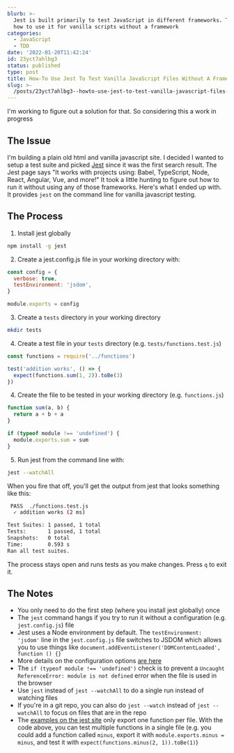 ```yaml
---
blurb: >-
  Jest is built primarily to test JavaScript in different frameworks. This is
  how to use it for vanilla scripts without a framework
categories:
  - JavaScript
  - TDD
date: '2022-01-20T11:42:24'
id: 23yct7ahlbg3
status: published
type: post
title: How-To Use Jest To Test Vanilla JavaScript Files Without A Framework
slug: >-
  /posts/23yct7ahlbg3--howto-use-jest-to-test-vanilla-javascript-files-without-a-framework
---
```


I'm working to figure out a solution for that. So considering this a work in progress


## The Issue

I'm building a plain old html and vanilla javascript site. I decided I wanted to setup a test suite and picked [Jest](https://jestjs.io/) since it was the first search result. The Jest page says "It works with projects using: Babel, TypeScript, Node, React, Angular, Vue, and more!" It took a little hunting to figure out how to run it without using any of those frameworks. Here's what I ended up with. It provides `jest` on the command line for vanilla javascript testing.

## The Process

1. Install jest globally

```bash    
npm install -g jest
```

2. Create a jest.config.js file in your working directory with:

```javascript
const config = {
  verbose: true,
  testEnvironment: 'jsdom',
}

module.exports = config
```

3. Create a `tests` directory in your working directory

```bash
mkdir tests
```


4. Create a test file in your `tests` directory (e.g. `tests/functions.test.js`)

```javascript
const functions = require('../functions')

test('addition works', () => {
  expect(functions.sum(1, 2)).toBe(3)
})
```

4. Create the file to be tested in your working directory (e.g. `functions.js`)

```javascript
function sum(a, b) {
  return a + b + a
}

if (typeof module !== 'undefined') {
  module.exports.sum = sum
}
```

5. Run jest from the command line with:

```bash
jest --watchAll
```

When you fire that off, you'll get the output from jest that looks something like this: 

```bash
 PASS  ./functions.test.js
  ✓ addition works (2 ms)

Test Suites: 1 passed, 1 total
Tests:       1 passed, 1 total
Snapshots:   0 total
Time:        0.593 s
Ran all test suites.
```

The process stays open and runs tests as you make changes. Press `q` to exit it. 


## The Notes

- You only need to do the first step (where you install jest globally) once
- The `jest` command hangs if you try to run it without a configuration (e.g. `jest.config.js`) file
- Jest uses a Node environment by default. The `testEnvironment: 'jsdom'` line in the `jest.config.js` file switches to JSDOM which allows you to use things like `document.addEventListener('DOMContentLoaded', function () {}`
- More details on the configuration options [are here](https://jestjs.io/docs/configuration)
- The `if (typeof module !== 'undefined')` check is to prevent a `Uncaught ReferenceError: module is not defined` error when the file is used in the browser
- Use `jest` instead of `jest --watchAll` to do a single run instead of watching files
- If you're in a git repo, you can also do `jest --watch` instead of `jest --watchAll` to focus on files that are in the repo
- The [examples on the jest site](https://jestjs.io/docs/getting-started) only export one function per file. With the code above, you can test multiple functions in a single file (e.g. you could add a function called `minus`, export it with `module.exports.minus = minus`, and test it with `expect(functions.minus(2, 1)).toBe(1)`)


        

